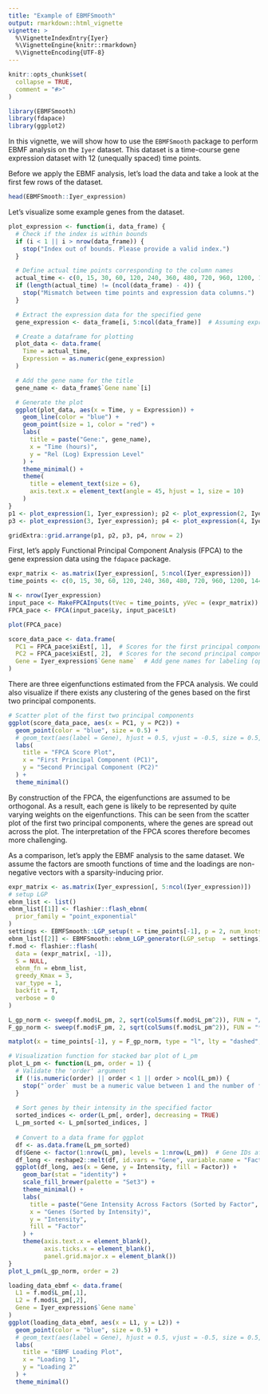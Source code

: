 ```yaml
---
title: "Example of EBMFSmooth"
output: rmarkdown::html_vignette
vignette: >
  %\VignetteIndexEntry{Iyer}
  %\VignetteEngine{knitr::rmarkdown}
  %\VignetteEncoding{UTF-8}
---
```


```r
knitr::opts_chunk$set(
  collapse = TRUE,
  comment = "#>"
)
```

```r
library(EBMFSmooth)
library(fdapace)
library(ggplot2)
```

In this vignette, we will show how to use the `EBMFSmooth` package to perform EBMF analysis on the `Iyer` dataset. 
This dataset is a time-course gene expression dataset with 12 (unequally spaced) time points. 

Before we apply the EBMF analysis, let's load the data and take a look at the first few rows of the dataset.

```r
head(EBMFSmooth::Iyer_expression)
```


Let's visualize some example genes from the dataset. 

```r
plot_expression <- function(i, data_frame) {
  # Check if the index is within bounds
  if (i < 1 || i > nrow(data_frame)) {
    stop("Index out of bounds. Please provide a valid index.")
  }

  # Define actual time points corresponding to the column names
  actual_time <- c(0, 15, 30, 60, 120, 240, 360, 480, 720, 960, 1200, 1440)/60  # Adjust if needed
  if (length(actual_time) != (ncol(data_frame) - 4)) {
    stop("Mismatch between time points and expression data columns.")
  }

  # Extract the expression data for the specified gene
  gene_expression <- data_frame[i, 5:ncol(data_frame)]  # Assuming expression data starts at column 5

  # Create a dataframe for plotting
  plot_data <- data.frame(
    Time = actual_time,
    Expression = as.numeric(gene_expression)
  )

  # Add the gene name for the title
  gene_name <- data_frame$`Gene name`[i]

  # Generate the plot
  ggplot(plot_data, aes(x = Time, y = Expression)) +
    geom_line(color = "blue") +
    geom_point(size = 1, color = "red") +
    labs(
      title = paste("Gene:", gene_name),
      x = "Time (hours)",
      y = "Rel (Log) Expression Level"
    ) +
    theme_minimal() +
    theme(
      title = element_text(size = 6),
      axis.text.x = element_text(angle = 45, hjust = 1, size = 10)
    )
}
p1 <- plot_expression(1, Iyer_expression); p2 <- plot_expression(2, Iyer_expression)
p3 <- plot_expression(3, Iyer_expression); p4 <- plot_expression(4, Iyer_expression)

gridExtra::grid.arrange(p1, p2, p3, p4, nrow = 2)
```


First, let's apply Functional Principal Component Analysis (FPCA) to the gene expression data using the `fdapace` package.

```r
expr_matrix <- as.matrix(Iyer_expression[, 5:ncol(Iyer_expression)])
time_points <- c(0, 15, 30, 60, 120, 240, 360, 480, 720, 960, 1200, 1440)/60
```


```r
N <- nrow(Iyer_expression)
input_pace <- MakeFPCAInputs(tVec = time_points, yVec = (expr_matrix))
FPCA_pace <- FPCA(input_pace$Ly, input_pace$Lt)

plot(FPCA_pace)

score_data_pace <- data.frame(
  PC1 = FPCA_pace$xiEst[, 1],  # Scores for the first principal component
  PC2 = FPCA_pace$xiEst[, 2],  # Scores for the second principal component
  Gene = Iyer_expression$`Gene name`  # Add gene names for labeling (optional)
)
```

There are three eigenfunctions estimated from the FPCA analysis. We could also visualize if there exists any clustering of the genes based on the first two principal components.

```r
# Scatter plot of the first two principal components
ggplot(score_data_pace, aes(x = PC1, y = PC2)) +
  geom_point(color = "blue", size = 0.5) +
  # geom_text(aes(label = Gene), hjust = 0.5, vjust = -0.5, size = 0.5, check_overlap = TRUE) +
  labs(
    title = "FPCA Score Plot",
    x = "First Principal Component (PC1)",
    y = "Second Principal Component (PC2)"
  ) +
  theme_minimal()
```


By construction of the FPCA, the eigenfunctions are assumed to be orthogonal. 
As a result, each gene is likely to be represented by quite varying weights on the eigenfunctions.
This can be seen from the scatter plot of the first two principal components, where the genes are spread out across the plot.
The interpretation of the FPCA scores therefore becomes more challenging.

As a comparison, let's apply the EBMF analysis to the same dataset.
We assume the factors are smooth functions of time and the loadings are non-negative vectors with a sparsity-inducing prior.

```r
expr_matrix <- as.matrix(Iyer_expression[, 5:ncol(Iyer_expression)])
# setup LGP
ebnm_list <- list()
ebnm_list[[1]] <- flashier::flash_ebnm(
  prior_family = "point_exponential"
)
settings <- EBMFSmooth::LGP_setup(t = time_points[-1], p = 2, num_knots = 10, betaprec = 1e-5)
ebnm_list[[2]] <- EBMFSmooth::ebnm_LGP_generator(LGP_setup  = settings)
f.mod <- flashier::flash(
  data = (expr_matrix[, -1]),
  S = NULL,
  ebnm_fn = ebnm_list,
  greedy_Kmax = 3,
  var_type = 1,
  backfit = T,
  verbose = 0
)

L_gp_norm <- sweep(f.mod$L_pm, 2, sqrt(colSums(f.mod$L_pm^2)), FUN = "/")
F_gp_norm <- sweep(f.mod$F_pm, 2, sqrt(colSums(f.mod$L_pm^2)), FUN = "*")
```


```r
matplot(x = time_points[-1], y = F_gp_norm, type = "l", lty = "dashed", xlab = "Time", ylab = "Factors")
```


```r
# Visualization function for stacked bar plot of L_pm
plot_L_pm <- function(L_pm, order = 1) {
  # Validate the 'order' argument
  if (!is.numeric(order) || order < 1 || order > ncol(L_pm)) {
    stop("`order` must be a numeric value between 1 and the number of factors.")
  }
  
  # Sort genes by their intensity in the specified factor
  sorted_indices <- order(L_pm[, order], decreasing = TRUE)
  L_pm_sorted <- L_pm[sorted_indices, ]
  
  # Convert to a data frame for ggplot
  df <- as.data.frame(L_pm_sorted)
  df$Gene <- factor(1:nrow(L_pm), levels = 1:nrow(L_pm))  # Gene IDs after sorting
  df_long <- reshape2::melt(df, id.vars = "Gene", variable.name = "Factor", value.name = "Intensity")
  ggplot(df_long, aes(x = Gene, y = Intensity, fill = Factor)) +
    geom_bar(stat = "identity") +
    scale_fill_brewer(palette = "Set3") +
    theme_minimal() +
    labs(
      title = paste("Gene Intensity Across Factors (Sorted by Factor", order, ")"),
      x = "Genes (Sorted by Intensity)",
      y = "Intensity",
      fill = "Factor"
    ) +
    theme(axis.text.x = element_blank(),
          axis.ticks.x = element_blank(),
          panel.grid.major.x = element_blank())
}
plot_L_pm(L_gp_norm, order = 2)
```

```r
loading_data_ebmf <- data.frame(
  L1 = f.mod$L_pm[,1],
  L2 = f.mod$L_pm[,2],
  Gene = Iyer_expression$`Gene name`
)
ggplot(loading_data_ebmf, aes(x = L1, y = L2)) +
  geom_point(color = "blue", size = 0.5) +
  # geom_text(aes(label = Gene), hjust = 0.5, vjust = -0.5, size = 0.5, check_overlap = TRUE) +
  labs(
    title = "EBMF Loading Plot",
    x = "Loading 1",
    y = "Loading 2"
  ) +
  theme_minimal()
```

